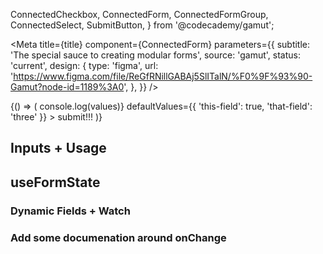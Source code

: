   ConnectedCheckbox,
  ConnectedForm,
  ConnectedFormGroup,
  ConnectedSelect,
  SubmitButton,
} from '@codecademy/gamut';


<Meta
  title={title}
  component={ConnectedForm}
  parameters={{
    subtitle: 'The special sauce to creating modular forms',
    source: 'gamut',
    status: 'current',
    design: {
      type: 'figma',
      url:
        'https://www.figma.com/file/ReGfRNillGABAj5SlITalN/%F0%9F%93%90-Gamut?node-id=1189%3A0',
    },
  }}
/>

<Canvas>
  <Story
    name="ConnectedForm"
    args={{ validation: 'onSubmit', resetOnSubmit: true }}
  >
    {() => (
      <ConnectedForm
        onSubmit={(values) => console.log(values)}
        defaultValues={{ 'this-field': true, 'that-field': 'three' }}
      >
        <ConnectedFormGroup
          name="this-field"
          label="hi"
          size="large"
          spacing="tight"
          field={{
            component: ConnectedCheckbox,
            label: 'check me out',
          }}
        />
        <ConnectedFormGroup
          name="that-field"
          label="hey"
          size="large"
          field={{
            component: ConnectedSelect,
            validation: {
              pattern: {
                value: /^(?:(?!zero).)*$/,
                message: 'zero to hero',
              },
            },
            options: ['zero', 'one', 'two', 'three'],
          }}
        />
        <SubmitButton mt={8}>submit!!!</SubmitButton>
      </ConnectedForm>
    )}
  </Story>
</Canvas>

<PropsTable of={ConnectedForm} />

## Inputs + Usage

<TestOne />

<HEY />

## useFormState

<HEYagain />

### Dynamic Fields + Watch

### Add some documenation around onChange
